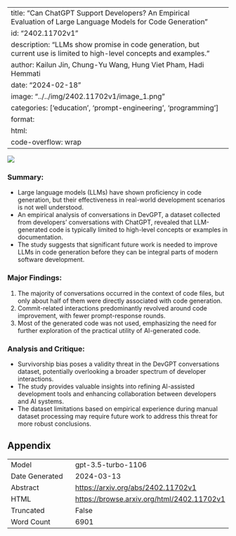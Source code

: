 
---
title: "Can ChatGPT Support Developers? An Empirical Evaluation of Large Language Models for Code Generation"
id: "2402.11702v1"
description: "LLMs show promise in code generation, but current use is limited to high-level concepts and examples."
author: Kailun Jin, Chung-Yu Wang, Hung Viet Pham, Hadi Hemmati
date: "2024-02-18"
image: "../../img/2402.11702v1/image_1.png"
categories: ['education', 'prompt-engineering', 'programming']
format:
  html:
    code-overflow: wrap
---

![](../../img/2402.11702v1/image_1.png)

### **Summary:**
- Large language models (LLMs) have shown proficiency in code generation, but their effectiveness in real-world development scenarios is not well understood.
- An empirical analysis of conversations in DevGPT, a dataset collected from developers' conversations with ChatGPT, revealed that LLM-generated code is typically limited to high-level concepts or examples in documentation.
- The study suggests that significant future work is needed to improve LLMs in code generation before they can be integral parts of modern software development.

### **Major Findings:**
1. The majority of conversations occurred in the context of code files, but only about half of them were directly associated with code generation.
2. Commit-related interactions predominantly revolved around code improvement, with fewer prompt-response rounds.
3. Most of the generated code was not used, emphasizing the need for further exploration of the practical utility of AI-generated code.

### **Analysis and Critique:**
- Survivorship bias poses a validity threat in the DevGPT conversations dataset, potentially overlooking a broader spectrum of developer interactions.
- The study provides valuable insights into refining AI-assisted development tools and enhancing collaboration between developers and AI systems.
- The dataset limitations based on empirical experience during manual dataset processing may require future work to address this threat for more robust conclusions.

## Appendix

|          |          |
|----------|----------|
| Model     | gpt-3.5-turbo-1106       |
| Date Generated     | 2024-03-13       |
| Abstract | [https://arxiv.org/abs/2402.11702v1](https://arxiv.org/abs/2402.11702v1)        |
| HTML     | [https://browse.arxiv.org/html/2402.11702v1](https://browse.arxiv.org/html/2402.11702v1)       |
| Truncated       | False       |
| Word Count       | 6901       |